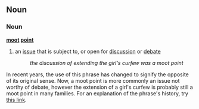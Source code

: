 ==Noun==
===Noun===
'''[[moot]] [[point]]'''
# an [[issue]] that is subject to, or open for [[discussion]] or [[debate]]
#:''the discussion of extending the girl's curfew was a moot point''

In recent years, the use of this phrase has changed to signify the opposite of its original sense.  Now, a moot point is more commonly an issue not worthy of debate, however the extension of a girl's curfew is probably still a moot point in many families.  For an explanation of the phrase's history, try [http://www.worldwidewords.org/qa/qa-moo1.htm this link].